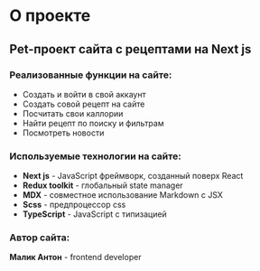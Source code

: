 
<div className='mdx'>

# О проекте

## Pet-проект сайта с рецептами на Next js

### Реализованные функции на сайте:

- Создать и войти в свой аккаунт
- Создать совой рецепт на сайте
- Посчитать свои каллории
- Найти рецепт по поиску и фильтрам
- Посмотреть новости

### Используемые технологии на сайте:

- **Next js** - JavaScript фреймворк, созданный поверх React
- **Redux toolkit** - глобальный state manager
- **MDX** - совместное использование Markdown с JSX
- **Scss** - предпроцессор css
- **TypeScript** - JavaScript с типизацией

### Автор сайта:

**Малик Антон** - frontend developer

</div>
